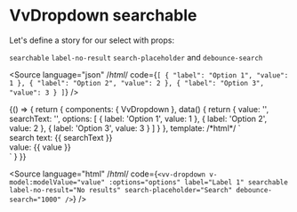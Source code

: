 
<Meta title="Components/Dropdown/Props/searchable" />

# VvDropdown searchable

Let's define a story for our select with props:

`searchable` `label-no-result` `search-placeholder` and `debounce-search`

<Source
	language="json"
	/*html*/
	code={`[
	{
		"label": "Option 1",
		"value": 1
	},
	{
		"label": "Option 2",
		"value": 2
	},
	{
		"label": "Option 3",
		"value": 3
	}
]`}
/>

<Canvas>
	<Story name="searchable">
		{() => {
			return {
				components: { VvDropdown },
				data() {
					return {
						value: '',
						searchText: '',
						options: [
							{
								label: 'Option 1',
								value: 1
							},
							{
								label: 'Option 2',
								value: 2
							},
							{
								label: 'Option 3',
								value: 3
							}
						]
					}
				},
				template:
					/*html*/
					`<div class="w-1/2 flex gap-32">
						<vv-dropdown v-model:modelValue="value" @change:search="searchText = $event" :options="options" label="Label 1" searchable label-no-result="No results" search-placeholder="Search" debounce-search="1000" />
						<div class="my-auto">
							search text: {{ searchText }}
						</div>
						<div class="my-auto">
							value: {{ value }}
						</div>
					</div>`
			}
		}}
	</Story>
</Canvas>

<Source
	language="html"
	/*html*/
	code={`<vv-dropdown
	v-model:modelValue="value"
	:options="options"
	label="Label 1"
	searchable
	label-no-result="No results"
	search-placeholder="Search"
	debounce-search="1000"
/>`}
/>
